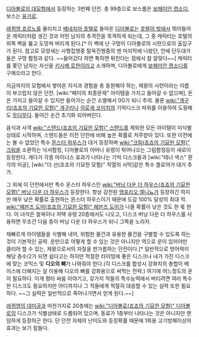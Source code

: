 [[디아볼로의 대모험]]에서 등장하는 3번째 던전. 총 99층으로 보스룸은 [[보헤미안 랩소디]], 보스는 [[웅가로]].

[[레퀴엠 죠르노]]를 물리치고 [[베네치아 호텔]]로 돌아온 [[디아볼로]]는 [[호텔의 밖]]에서 뛰어들어온 캐릭터처럼 생긴 것과 어떤 남자의 추격전을 목격하게 되는데, 그 중 캐릭터는 호텔의 위쪽 벽을 뚫고 도망쳐 버리게 된다.[* 이 벽에 난 구멍이 디아볼로의 시련으로의 출입구가 된다. 참고로 모양새는 사형집행중 탈옥진행중의 맨 마지막에 나왔던, 안에 단두대가 들은 구멍 함정과 같다. ~~들어갔다 하면 툭하면 뒤진다는 점에서 참 알맞다~~] 캐릭터를 쫒던 남자는 자신을 [[키시베 로한]]이라고 소개하며, 디아볼로에게 [[보헤미안 랩소디]]를 구해오라고 한다.

지금까지의 모험에서 쌓아온 지식과 경험을 총 동원해야 하는, 제왕의 시련이라는 이름이 부끄럽지 않은 던전. [wiki:"페이의 최종문제" 아이템을 가지고 들어갈 수 없으며], 돈은 가지고 들어갈 수 있지만 들어가는 순간 소멸해서 0G가 되니 주의. 물론 [[wiki:"개구리(죠죠의 기묘한 모험)" 개구리]]나 [[히로세 코이치]]의 기억디스크 따위를 이용하여 도핑해도 [[무다무다]]. 들어간 순간 초기화 되어버린다.

음식과 사격 [[wiki:"스탠드(죠죠의 기묘한 모험)" 스탠드]]를 제외한 모든 아이템이 미식별 상태로 시작하며, 스탠드들은 이전 던전에 비해 높은 확률로 저주받아 있다. 또한 이전에는 볼 수 없었던 특수 [[몬스터 하우스]]가 대거 등장하며 [[wiki:"크림(죠죠의 기묘한 모험)" 크림]]을 소환하는 낙서함정, 디아볼로의 어머니 유령이 튀어나오는 그림함정등이 새로이 등장한다. 게다가 각종 마이너스 효과가 나타나는 기억 디스크들과 [wiki:"테너 색스" 환각의 미궁], [wiki:"더 선(죠죠의 기묘한 모험)" 작열의 사막]같은 특수 플로어가 대거 추가.

그 외에 이 던전에서만 특수 몬스터 하우스인 [[wiki:"버닝 다운 더 하우스(죠죠의 기묘한 모험)" 버닝 다운 더 하우스]]가 등장한다. 항상 감전된 [[엠포리오 엘니뇨]]가 등장하긴 하지만 매우 낮은 확률로 출현하는 몬스터 하우스이기 때문에 도감 100% 달성의 최대 적. [[wiki:"헤븐즈 도어(죠죠의 기묘한 모험)" 헤븐즈 도어]]가 나올 확률이 낮은 것도 한 몫 한다. 이 녀석은 철옥이나 저택 유령 20층에서도 나오고, 디스크 버닝 다운 더 하우스를 사용하면 무조건 다음 층이 버닝 다운 더 하우스가 되니 그쪽을 노리자.

재빠르게 아이템들을 식별해 내어, 위험한 물건과 유용한 물건을 구별할 수 있도록 하는 것이 기본적인 공략. 운만으로 어떻게 할 수 있는 것은 아니지만 역으로 운이 있어야만 클리어 할 수 있는, 제왕으로서의 자질을 판가름하는 던전이다.[* 일반적으로 방어력이 해당 층수/2가 되면 쉽다고는 하지만 적절한 타이밍에 좋은 디스크나 내가 가진 디스크에 맞는 코믹스 및 '''디오의 뼈'''가 나와줘야 한다.(각 디스크를 합성시 강화치의 총합이 베이스에 더해지는 걸 이용해 디오의 뼈를 강화용으로 써먹는 전략.) 여기에 어느정도의 운이 필요하다. 이게 평타 싸움 이야기고, 갖가지 적들의 특수능력에서 버티려면 여러 특수한 디스크도 필요하지만 어디까지나 그 적들에게 적절히 대응할 수 있는 실력 또한 필요하다. ~~그 실력은 일반적으로 죽어나가면서 얻게 된다.~~] 

[[레퀴엠의 대미궁]]과 마찬가지로 20층에는 [[wiki:"디아볼로(죠죠의 기묘한 모험)" 디아볼로]]의 디스크가 식별상태로 드롭되어 있으며, 동료가 1층부터 나타나는 것은 아니지만 랜덤하게 등장하곤 한다. 단 던전 자체의 난이도와 등장확률 때문에 1회용 고기방패이상의 효과는 보기 힘들다.

